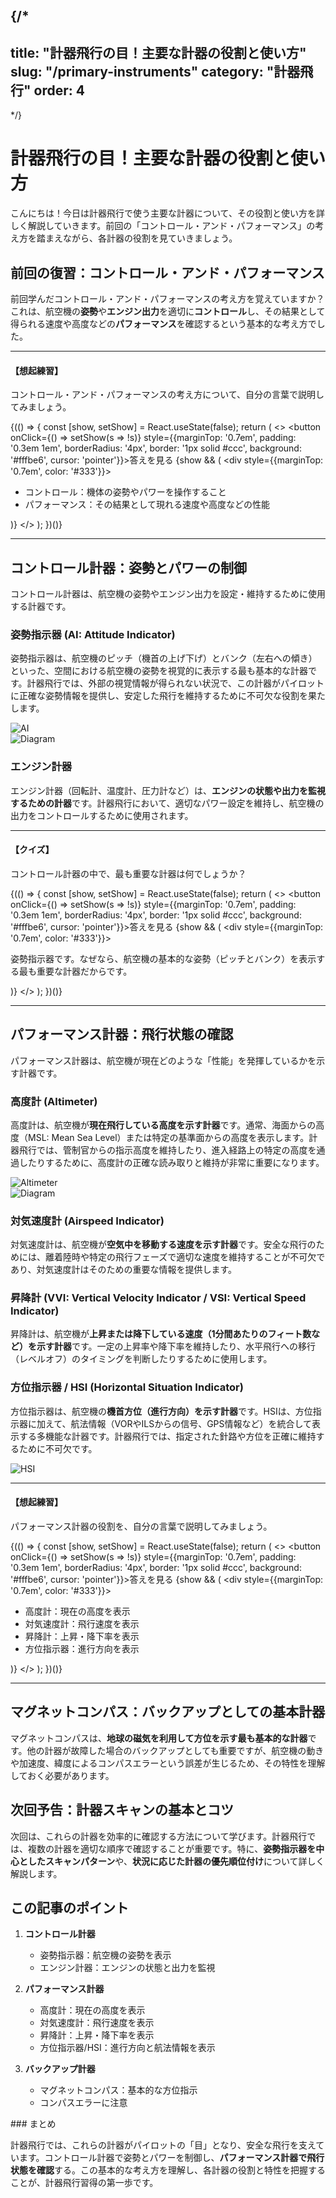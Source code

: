 
{/*
---
title: "計器飛行の目！主要な計器の役割と使い方"
slug: "/primary-instruments"
category: "計器飛行"
order: 4
---
*/}

# 計器飛行の目！主要な計器の役割と使い方

こんにちは！今日は計器飛行で使う主要な計器について、その役割と使い方を詳しく解説していきます。前回の「コントロール・アンド・パフォーマンス」の考え方を踏まえながら、各計器の役割を見ていきましょう。

## 前回の復習：コントロール・アンド・パフォーマンス

前回学んだ<Highlight>コントロール・アンド・パフォーマンス</Highlight>の考え方を覚えていますか？これは、航空機の**姿勢**や**エンジン出力**を適切に**コントロール**し、その結果として得られる速度や高度などの**パフォーマンス**を確認するという基本的な考え方でした。

---

#### 【想起練習】

コントロール・アンド・パフォーマンスの考え方について、自分の言葉で説明してみましょう。

{(() => {
  const [show, setShow] = React.useState(false);
  return (
    <>
      <button onClick={() => setShow(s => !s)} style={{marginTop: '0.7em', padding: '0.3em 1em', borderRadius: '4px', border: '1px solid #ccc', background: '#fffbe6', cursor: 'pointer'}}>答えを見る</button>
      {show && (
        <div style={{marginTop: '0.7em', color: '#333'}}>
          <ul>
            <li>コントロール：機体の姿勢やパワーを操作すること</li>
            <li>パフォーマンス：その結果として現れる速度や高度などの性能</li>
          </ul>
        </div>
      )}
    </>
  );
})()}

---

## コントロール計器：姿勢とパワーの制御

コントロール計器は、航空機の姿勢やエンジン出力を設定・維持するために使用する計器です。

### 姿勢指示器 (AI: Attitude Indicator)
姿勢指示器は、航空機のピッチ（機首の上げ下げ）とバンク（左右への傾き）といった、<Highlight>空間における航空機の姿勢を視覚的に表示する最も基本的な計器</Highlight>です。計器飛行では、外部の視覚情報が得られない状況で、この計器がパイロットに正確な姿勢情報を提供し、安定した飛行を維持するために不可欠な役割を果たします。

<div style={{ display: 'flex', gap: '1em', flexWrap: 'wrap', justifyContent: 'center' }}>
  <div style={{ flex: 1, minWidth: '300px', maxWidth: '100%' }}>
    <Image src="/images/ContentImages/AI1.jpg" alt="AI" />
  </div>
  <div style={{ flex: 1, minWidth: '300px', maxWidth: '100%' }}>
    <Image src="/images/ContentImages/AI2.jpg" alt="Diagram" />
  </div>
</div>

### エンジン計器
エンジン計器（回転計、温度計、圧力計など）は、**エンジンの状態や出力を監視するための計器**です。計器飛行において、適切なパワー設定を維持し、航空機の出力をコントロールするために使用されます。

---

#### 【クイズ】

コントロール計器の中で、最も重要な計器は何でしょうか？

{(() => {
  const [show, setShow] = React.useState(false);
  return (
    <>
      <button onClick={() => setShow(s => !s)} style={{marginTop: '0.7em', padding: '0.3em 1em', borderRadius: '4px', border: '1px solid #ccc', background: '#fffbe6', cursor: 'pointer'}}>答えを見る</button>
      {show && (
        <div style={{marginTop: '0.7em', color: '#333'}}>
          <p>姿勢指示器です。なぜなら、航空機の基本的な姿勢（ピッチとバンク）を表示する最も重要な計器だからです。</p>
        </div>
      )}
    </>
  );
})()}

---

## パフォーマンス計器：飛行状態の確認

パフォーマンス計器は、航空機が現在どのような「性能」を発揮しているかを示す計器です。

### 高度計 (Altimeter)
高度計は、航空機が**現在飛行している高度を示す計器**です。通常、海面からの高度（MSL: Mean Sea Level）または特定の基準面からの高度を表示します。計器飛行では、管制官からの指示高度を維持したり、進入経路上の特定の高度を通過したりするために、高度計の正確な読み取りと維持が非常に重要になります。

<div style={{ display: 'flex', gap: '1em', flexWrap: 'wrap', justifyContent: 'center' }}>
  <div style={{ flex: 1, minWidth: '300px', maxWidth: '100%' }}>
    <Image src="/images/ContentImages/Altimeter1.jpg" alt="Altimeter" />
  </div>
  <div style={{ flex: 1, minWidth: '300px', maxWidth: '100%' }}>
    <Image src="/images/ContentImages/Altimeter2.jpg" alt="Diagram" />
  </div>
</div>

### 対気速度計 (Airspeed Indicator)
対気速度計は、航空機が**空気中を移動する速度を示す計器**です。安全な飛行のためには、離着陸時や特定の飛行フェーズで適切な速度を維持することが不可欠であり、対気速度計はそのための重要な情報を提供します。

### 昇降計 (VVI: Vertical Velocity Indicator / VSI: Vertical Speed Indicator)
昇降計は、航空機が**上昇または降下している速度（1分間あたりのフィート数など）を示す計器**です。一定の上昇率や降下率を維持したり、水平飛行への移行（レベルオフ）のタイミングを判断したりするために使用します。

### 方位指示器 / HSI (Horizontal Situation Indicator)
方位指示器は、航空機の**機首方位（進行方向）を示す計器**です。HSIは、方位指示器に加えて、航法情報（VORやILSからの信号、GPS情報など）を統合して表示する多機能な計器です。計器飛行では、指定された針路や方位を正確に維持するために不可欠です。

<Image src="/images/ContentImages/HSI.jpg" alt="HSI" />

---

#### 【想起練習】

パフォーマンス計器の役割を、自分の言葉で説明してみましょう。

{(() => {
  const [show, setShow] = React.useState(false);
  return (
    <>
      <button onClick={() => setShow(s => !s)} style={{marginTop: '0.7em', padding: '0.3em 1em', borderRadius: '4px', border: '1px solid #ccc', background: '#fffbe6', cursor: 'pointer'}}>答えを見る</button>
      {show && (
        <div style={{marginTop: '0.7em', color: '#333'}}>
          <ul>
            <li>高度計：現在の高度を表示</li>
            <li>対気速度計：飛行速度を表示</li>
            <li>昇降計：上昇・降下率を表示</li>
            <li>方位指示器：進行方向を表示</li>
          </ul>
        </div>
      )}
    </>
  );
})()}

---

## マグネットコンパス：バックアップとしての基本計器
マグネットコンパスは、**地球の磁気を利用して方位を示す最も基本的な計器**です。他の計器が故障した場合のバックアップとしても重要ですが、<Highlight>航空機の動きや加速度、緯度によるコンパスエラーという誤差が生じる</Highlight>ため、その特性を理解しておく必要があります。

## 次回予告：計器スキャンの基本とコツ

次回は、これらの計器を<Highlight>効率的に確認する方法</Highlight>について学びます。計器飛行では、複数の計器を適切な順序で確認することが重要です。特に、**姿勢指示器を中心としたスキャンパターン**や、**状況に応じた計器の優先順位付け**について詳しく解説します。

## この記事のポイント

1. **コントロール計器**
   - 姿勢指示器：航空機の姿勢を表示
   - エンジン計器：エンジンの状態と出力を監視

2. **パフォーマンス計器**
   - 高度計：現在の高度を表示
   - 対気速度計：飛行速度を表示
   - 昇降計：上昇・降下率を表示
   - 方位指示器/HSI：進行方向と航法情報を表示

3. **バックアップ計器**
   - マグネットコンパス：基本的な方位指示
   - コンパスエラーに注意

<section className="section-summary">
### まとめ

計器飛行では、これらの計器がパイロットの「目」となり、安全な飛行を支えています。<Highlight>コントロール計器で姿勢とパワーを制御</Highlight>し、**パフォーマンス計器で飛行状態を確認**する。この基本的な考え方を理解し、各計器の役割と特性を把握することが、計器飛行習得の第一歩です。
</section> 